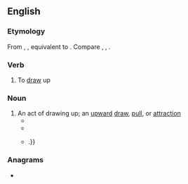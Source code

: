 ==English==

===Etymology===
From {{inh|en|enm|updrawen}}, {{m|enm|updrauen}}, equivalent to {{prefix|en|up|draw}}. Compare {{cog|nl|opdragen}}, {{cog|de|auftragen}}, {{cog|sv|uppdraga}}.

===Verb===
{{en-verb|updraws|updrawing|updrew|updrawn}}

# {{lb|en|transitive|rare}} To [[draw]] up
#: {{rfquotek|John Milton}}

===Noun===
{{en-noun}}

# An act of drawing up; an [[upward]] [[draw]], [[pull]], or [[attraction]]
#* {{quote-text|en|year=2011|author=Frederic Will|title=Time, Accounts, Surplus Meaning: Settings of the Theophanic|passage=The porch mood is the condition from which there is an '''updraw''' or a downdraw.}}
#* {{quote-text|en|year=2013|author=Douglas Hofstadter, ‎Emmanuel Sander|title=Surfaces and Essences: Analogy as the Fuel and Fire of Thinking|passage=Wow, you're quick on the '''updraw'''!}}
#* {{quote-text|en|year=2016|author=Karen Sudmeier-Rieux, ‎Manuela Fernández, ‎Ivanna Penna|title=Identifying Emerging Issues in Disaster Risk Reduction, Migration, Climate Change and Sustainable Development|passage=The main risk of this area is the overabstraction of the limited shallow freshwater reserves that will result in the '''updraw''' and infiltration of saltwater as well as the salinization, sodification, and alcalinization of soils by excessive irrigation as described above {{...}}.}}

===Anagrams===
* {{anagrams|en|a=adpruw|draw up|draw-up|upward}}